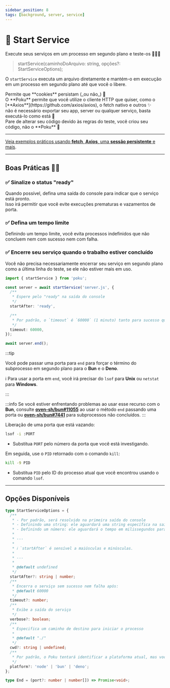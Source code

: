 ```yaml
---
sidebar_position: 8
tags: [background, server, service]
---
```



# 🔁 Start Service

Execute seus serviços em um processo em segundo plano e teste-os 🧑🏻‍🔬

> startService(caminhoDoArquivo: string, opções?: StartServiceOptions);

O `startService` executa um arquivo diretamente e mantém-o em execução em um processo em segundo plano até que você o libere.

<div className='features black'>
  <div className='p'>
    <Success />
    <span>Permite que **cookies** persistam (_ou não_) 🍪</span>
  </div>
  <div className='p'>
    <Success />
    <span>
      O **Poku** permite que você utilize o cliente HTTP que quiser, como o
      [**Axios**](https://github.com/axios/axios), o fetch nativo e outros ✨
    </span>
  </div>
  <div className='p'>
    <Success />
    <span>
      não é necessário exportar seu app, server ou qualquer serviço, basta
      executá-lo como está 🚀
    </span>
  </div>
  <div className='p'>
    <Success />
    <span>
      Pare de alterar seu código devido às regras do teste, você criou seu
      código, não o **Poku** 🩵
    </span>
  </div>
</div>

<hr />

[Veja exemplos práticos usando **fetch**, **Axios**, uma **sessão persistente** e mais](/docs/examples/local-server).

<hr />

## Boas Práticas 👮🏽

### ✅ Sinalize o status "ready"

Quando possível, defina uma saída do console para indicar que o serviço está pronto. <br />
Isso irá permitir que você evite execuções prematuras e vazamentos de porta.

### ✅ Defina um tempo limite

Definindo um tempo limite, você evita processos indefinidos que não concluem nem com sucesso nem com falha.

### ✅ Encerre seu serviço quando o trabalho estiver concluído

Você não precisa necessariamente encerrar seu serviço em segundo plano como a última linha do teste, se ele não estiver mais em uso.

```ts
import { startService } from 'poku';

const server = await startService('server.js', {
  /**
   * Espere pelo "ready" na saída do console
   */
  startAfter: 'ready',

  /**
   * Por padrão, o `timeout` é `60000` (1 minuto) tanto para sucesso quanto para falha
   */
  timeout: 60000,
});

await server.end();
```

:::tip

Você pode passar uma porta para `end` para forçar o término do subprocesso em segundo plano para o **Bun** e o **Deno**.

ℹ️ Para usar a porta em `end`, você irá precisar do `lsof` para **Unix** ou `netstat` para **Windows**.

:::

:::info
Se você estiver enfrentando problemas ao usar esse recurso com o **Bun**, consulte [**oven-sh/bun#11055**](https://github.com/oven-sh/bun/issues/11055) ao usar o método `end` passando uma porta ou [**oven-sh/bun#7441**](https://github.com/oven-sh/bun/issues/7441) para subprocessos não concluídos.
:::

<FAQ title='Oh não! Eu quebrei, e agora? 🤡'>

Liberação de uma porta que está vazando:

```bash
lsof -i :PORT
```

- Substitua `PORT` pelo número da porta que você está investigando.

Em seguida, use o `PID` retornado com o comando `kill`:

```bash
kill -9 PID
```

- Substitua `PID` pelo ID do processo atual que você encontrou usando o comando `lsof`.

</FAQ>

<hr />

## Opções Disponíveis

```ts
type StartServiceOptions = {
  /**
   * - Por padrão, será resolvido na primeira saída do console
   * - Definindo uma string: ele aguardará uma string específica na saída do console para resolver
   * - Definindo um número: ele aguardará o tempo em milissegundos para resolver
   *
   * ---
   *
   * ℹ️ `startAfter` é sensível a maiúsculas e minúsculas.
   *
   * ---
   *
   * @default undefined
   */
  startAfter?: string | number;
  /**
   * Encerra o serviço sem sucesso nem falha após:
   * @default 60000
   */
  timeout?: number;
  /**
   * Exibe a saída do serviço
   */
  verbose?: boolean;
  /**
   * Especifica um caminho de destino para iniciar o processo
   *
   * @default "./"
   */
  cwd?: string | undefined;
  /**
   * Por padrão, o Poku tentará identificar a plataforma atual, mas você pode especificá-la manualmente
   */
  platform?: 'node' | 'bun' | 'deno';
};

type End = (port?: number | number[]) => Promise<void>;
```
